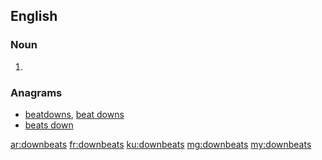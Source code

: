 ==English==

===Noun===
{{head|en|plural}}

# {{plural of|downbeat|lang=en}}

===Anagrams===
* [[beatdowns#English|beatdowns]], [[beat downs#English|beat downs]]
* [[beats down#English|beats down]]

[[ar:downbeats]]
[[fr:downbeats]]
[[ku:downbeats]]
[[mg:downbeats]]
[[my:downbeats]]